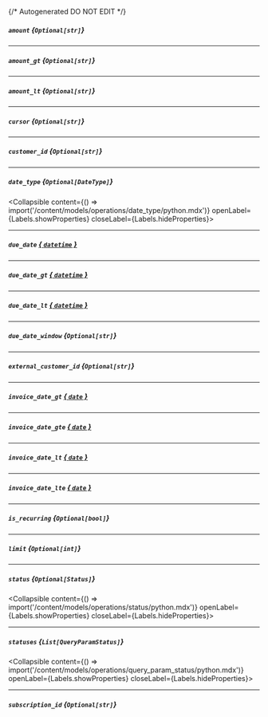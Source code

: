 {/* Autogenerated DO NOT EDIT  */}

##### `amount` *{`Optional[str]`}*

---
##### `amount_gt` *{`Optional[str]`}*

---
##### `amount_lt` *{`Optional[str]`}*

---
##### `cursor` *{`Optional[str]`}*

---
##### `customer_id` *{`Optional[str]`}*

---
##### `date_type` *{`Optional[DateType]`}*
<Collapsible content={() => import('/content/models/operations/date_type/python.mdx')} openLabel={Labels.showProperties} closeLabel={Labels.hideProperties}>
</Collapsible>

---
##### `due_date` [*{ `datetime` }*](https://docs.python.org/3/library/datetime.html#datetime-objects)

---
##### `due_date_gt` [*{ `datetime` }*](https://docs.python.org/3/library/datetime.html#datetime-objects)

---
##### `due_date_lt` [*{ `datetime` }*](https://docs.python.org/3/library/datetime.html#datetime-objects)

---
##### `due_date_window` *{`Optional[str]`}*

---
##### `external_customer_id` *{`Optional[str]`}*

---
##### `invoice_date_gt` [*{ `date` }*](https://docs.python.org/3/library/datetime.html#date-objects)

---
##### `invoice_date_gte` [*{ `date` }*](https://docs.python.org/3/library/datetime.html#date-objects)

---
##### `invoice_date_lt` [*{ `date` }*](https://docs.python.org/3/library/datetime.html#date-objects)

---
##### `invoice_date_lte` [*{ `date` }*](https://docs.python.org/3/library/datetime.html#date-objects)

---
##### `is_recurring` *{`Optional[bool]`}*

---
##### `limit` *{`Optional[int]`}*

---
##### `status` *{`Optional[Status]`}*
<Collapsible content={() => import('/content/models/operations/status/python.mdx')} openLabel={Labels.showProperties} closeLabel={Labels.hideProperties}>
</Collapsible>

---
##### `statuses` *{`List[QueryParamStatus]`}*
<Collapsible content={() => import('/content/models/operations/query_param_status/python.mdx')} openLabel={Labels.showProperties} closeLabel={Labels.hideProperties}>
</Collapsible>

---
##### `subscription_id` *{`Optional[str]`}*


